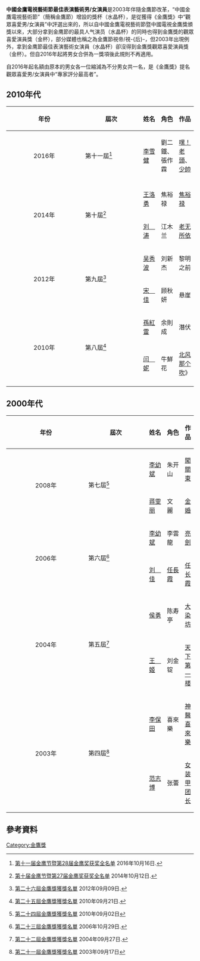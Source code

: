 {{not|中国电视金鹰奖观众喜爱的男演员|中国电视金鹰奖观众喜爱的女演员}}
'''中國金鷹電視藝術節最佳表演藝術男/女演員'''是2003年伴隨金鷹節改革，“中國金鷹電視藝術節”（簡稱金鷹節）增設的獎杯（水晶杯），是從獲得《金鷹獎》中“觀眾喜愛男/女演員”中評選出來的，所以自中國金鷹電視藝術節暨中國電視金鷹獎頒獎以來，大部分拿到金鹰節的最具人气演员（水晶杯）的同時也得到金鷹獎的觀眾喜愛演員獎（金杯），部分媒體也稱之為金鷹節視帝/視-{后}-，但2003年出現例外，拿到金鹰節最佳表演藝術女演員（水晶杯）卻沒得到金鷹獎觀眾喜愛演員獎（金杯）。但自2016年起將男女合併為一獎項後此規則不再適用。

自2016年起名額由原本的男女各一位縮減為不分男女共一名，是《金鷹獎》提名觀眾喜愛男/女演員中“專家評分最高者”。

==2010年代==
{| class="wikitable" width="95%" border="1" cellpadding="5" cellspacing="0" align="center"
|-
! width="6%"|年份  
! width="7%"|屆次
! width="15%"|姓名
! width="12%"|角色
! width="28%"|作品

|-
|  style="text-align:center;"| 2016年 
|  第十一屆<ref>{{zh icon}} [http://ent.sina.com.cn/zt_d/jinying2016 第十一届金鹰节暨第28届金鹰奖获奖全名单] {{Wayback|url=http://ent.sina.com.cn/zt_d/jinying2016 |date=20161018094147 }} 2016年10月16日.</ref>
|[[李雪健|李雪健]]|| 劉二鐵、張作霖||[[嘿！老頭|嘿！老頭]]、[[少帥|少帥]]
|-
|-
|rowspan="2"  style="text-align:center;"| 2014年 
|rowspan="2"|第十屆<ref>{{zh icon}} [http://ent.sina.com.cn/v/2014-10-12/01234222603.shtml 第十届金鹰节暨第27届金鹰奖获奖全名单] {{Wayback|url=http://ent.sina.com.cn/v/2014-10-12/01234222603.shtml |date=20160303212208 }} 2014年10月12日.</ref>
|[[王洛勇|王洛勇]]||焦裕禄 ||[[焦裕禄_(电视剧)|焦裕禄]]
|-
|[[劉濤_(演員)|刘　涛]] ||江木兰 ||[[老无所依|老无所依]]
|-
|rowspan="2"  style="text-align:center;"| 2012年 
|rowspan="2"|第九屆<ref>{{zh icon}} [http://ent.sina.com.cn/v/2012-09-09/15053736089.shtml 第二十六屆金鷹獎獲獎名單] {{Wayback|url=http://ent.sina.com.cn/v/2012-09-09/15053736089.shtml |date=20130207103930 }} 2012年09月09日.</ref>
| [[吴秀波|吴秀波]]||  刘新杰||黎明之前
|-
| [[宋佳|宋　佳]] ||顾秋妍 ||悬崖
|-
|rowspan="2"  style="text-align:center;"| 2010年 
|rowspan="2"|第八屆<ref>{{zh icon}} [http://media.ifeng.com/hotspot/detail_2010_08/26/2328086_0.shtml 第二十五屆金鷹獎獲獎名單] {{Wayback|url=http://media.ifeng.com/hotspot/detail_2010_08/26/2328086_0.shtml |date=20120322132923 }} 2010年09月21日.</ref>
| [[孫紅雷|孫紅雷]]||余則成||潛伏
|-
| [[闫妮|闫　妮]] ||牛鮮花 ||[[北风那个吹|北风那个吹]]》
|-
|}

==2000年代==
{| class="wikitable" width="95%" border="1" cellpadding="5" cellspacing="0" align="center"
|-
! width="6%"|年份  
! width="7%"|屆次
! width="15%"|姓名
! width="12%"|角色
! width="28%"|作品
|-
|rowspan="2"  style="text-align:center;"| 2008年 
|rowspan="2"|第七屆<ref>{{zh icon}} [http://ent.qq.com/a/20080902/000116.htm 第二十四屆金鷹獎獲獎名單] {{Wayback|url=http://ent.qq.com/a/20080902/000116.htm |date=20150402094925 }} 2010年09月02日</ref>
| [[李幼斌|李幼斌]]|| 朱开山||[[闯关东_(电视剧)|闖關東]]
|-
| [[蒋雯丽|蒋雯丽]] ||文　麗 ||[[金婚_(电视剧)|金婚]]
|-
|rowspan="2"  style="text-align:center;"| 2006年 
|rowspan="2"|第六屆<ref>{{zh icon}} [http://www.shm.com.cn/newscenter/2006-10/29/content_2028581.htm 第二十三屆金鷹獎獲獎名單] {{Wayback|url=http://www.shm.com.cn/newscenter/2006-10/29/content_2028581.htm |date=20120318050700 }} 2006年10月29日.</ref>
| [[李幼斌|李幼斌]]||李雲龍||[[亮劍|亮劍]]
|-
|[[刘佳_(1960年)|刘　佳]] ||[[任長霞|任長霞]] ||[[任长霞_(电视剧)|任长霞]]
|-
|rowspan="2"  style="text-align:center;"| 2004年 
|rowspan="2"|第五屆<ref>{{zh icon}} [http://www.enet.com.cn/article/2004/0927/A20040927348003.shtml 第二十二屆金鷹獎獲獎名單] {{Wayback|url=http://www.enet.com.cn/article/2004/0927/A20040927348003.shtml |date=20080206073536 }} 2004年09月27日.</ref>
| [[侯勇|侯勇]]||  陈寿亭||[[大染坊|大染坊]]
|-
| [[王姬_(演员)|王　姬]] ||刘金锭 ||[[天下第一楼_(电视剧)|天下第一楼]]
|-
|rowspan="2" style="text-align:center;"| 2003年
|rowspan="2"|第四屆<ref>{{zh icon}} [http://ent.sina.com.cn/v/2003-09-16/1558201719.html 第二十一屆金鷹獎獲獎名單] {{Wayback|url=http://ent.sina.com.cn/v/2003-09-16/1558201719.html |date=20121016153413 }} 2003年09月17日</ref>
| [[李保田|李保田]]||喜來樂||[[神醫喜來樂|神醫喜來樂]]
|-
| [[范志博|范志博]] ||张蕾  ||[[女装甲团长|女装甲团长]]
|}

== 參考資料 ==
<references/>
{{中国电视金鹰奖最佳表演艺术演员}}
{{中國電視金鷹獎獎項}}
[[Category:金鷹獎|Category:金鷹獎]]